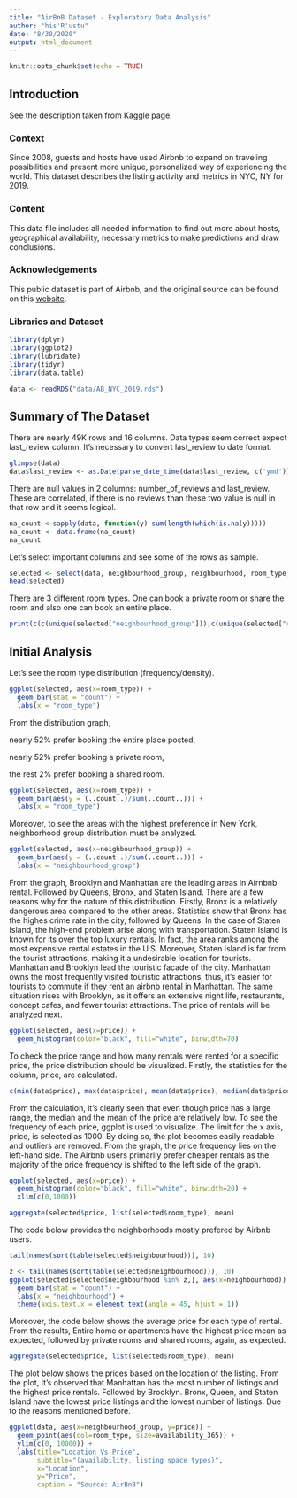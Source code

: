 ```yaml
---
title: "AirBnB Dataset - Exploratory Data Analysis"
author: "his'R'ustu"
date: "8/30/2020"
output: html_document
---
```


```r
knitr::opts_chunk$set(echo = TRUE)
```

## Introduction

See the description taken from Kaggle page.

### Context
Since 2008, guests and hosts have used Airbnb to expand on traveling possibilities and present more unique, personalized way of experiencing the world. This dataset describes the listing activity and metrics in NYC, NY for 2019.

### Content
This data file includes all needed information to find out more about hosts, geographical availability, necessary metrics to make predictions and draw conclusions.

### Acknowledgements
This public dataset is part of Airbnb, and the original source can be found on this [website](http://insideairbnb.com/).

### Libraries and Dataset
```r
library(dplyr)
library(ggplot2)
library(lubridate)
library(tidyr)
library(data.table)

data <- readRDS("data/AB_NYC_2019.rds")
```

## Summary of The Dataset
There are nearly 49K rows and 16 columns. Data types seem correct expect last_review column. It's necessary to convert last_review to date format.

```r
glimpse(data)
data$last_review <- as.Date(parse_date_time(data$last_review, c('ymd')))
```

There are null values in 2 columns: number_of_reviews and last_review. These are correlated, if there is no reviews than these two value is null in that row and it seems logical.

```r
na_count <-sapply(data, function(y) sum(length(which(is.na(y)))))
na_count <- data.frame(na_count)
na_count
```

Let's select important columns and see some of the rows as sample.

```r
selected <- select(data, neighbourhood_group, neighbourhood, room_type, price, minimum_nights, number_of_reviews, last_review, reviews_per_month, calculated_host_listings_count, availability_365)
head(selected)
```

There are 3 different room types. One can book a private room or share the room and also one can book an entire place.

```r
print(c(c(unique(selected["neighbourhood_group"])),c(unique(selected["room_type"]))))
```

## Initial Analysis

Let's see the room type distribution (frequency/density).

```r
ggplot(selected, aes(x=room_type)) +
  geom_bar(stat = "count") +
  labs(x = "room_type")
```

From the distribution graph,

  nearly 52% prefer booking the entire place posted,

  nearly 52% prefer booking a private room,

  the rest 2% prefer booking a shared room.
  

```r
ggplot(selected, aes(x=room_type)) +
  geom_bar(aes(y = (..count..)/sum(..count..))) +
  labs(x = "room_type")

```

Moreover, to see the areas with the highest preference in New York, neighborhood group distribution must be analyzed.

```r
ggplot(selected, aes(x=neighbourhood_group)) +
  geom_bar(aes(y = (..count..)/sum(..count..))) +
  labs(x = "neighbourhood_group")
```

From the graph, Brooklyn and Manhattan are the leading areas in Airnbnb rental. Followed by Queens, Bronx, and Staten Island. There are a few reasons why for the nature of this distribution. Firstly, Bronx is a relatively dangerous area compared to the other areas. Statistics show that Bronx has the highes crime rate in the city, followed by Queens. In the case of Staten Island, the high-end problem arise along with transportation. Staten Island is known for its over the top luxury rentals. In fact, the area ranks among the most expensive rental estates in the U.S. Moreover, Staten Island is far from the tourist attractions, making it a undesirable location for tourists. Manhattan and Brooklyn lead the touristic facade of the city. Manhattan owns the most frequently visited touristic attractions, thus, it's easier for tourists to commute if they rent an airbnb rental in Manhattan. The same situation rises with Brooklyn, as it offers an extensive night life, restaurants, concept cafes, and fewer tourist attractions. The price of rentals will be analyzed next.

```r
ggplot(selected, aes(x=price)) + 
  geom_histogram(color="black", fill="white", binwidth=70)
```

To check the price range and how many rentals were rented for a specific price, the price distribution should be visualized. Firstly, the statistics for the column, price, are calculated.

```r
c(min(data$price), max(data$price), mean(data$price), median(data$price))
```

From the calculation, it's clearly seen that even though price has a large range, the median and the mean of the price are relatively low. To see the frequency of each price, ggplot is used to visualize. The limit for the x axis, price, is selected as 1000. By doing so, the plot becomes easily readable and outliers are removed. From the graph, the price frequency lies on the left-hand side. The Airbnb users primarily prefer cheaper rentals as the majority of the price frequency is shifted to the left side of the graph.

```r
ggplot(selected, aes(x=price)) + 
  geom_histogram(color="black", fill="white", binwidth=20) +
  xlim(c(0,1000))
```



```r
aggregate(selected$price, list(selected$room_type), mean)
```

The code below provides the neighborhoods mostly prefered by Airbnb users.

```r
tail(names(sort(table(selected$neighbourhood))), 10)

z <- tail(names(sort(table(selected$neighbourhood))), 10)
ggplot(selected[selected$neighbourhood %in% z,], aes(x=neighbourhood)) +
  geom_bar(stat = "count") +
  labs(x = "neighbourhood") +
  theme(axis.text.x = element_text(angle = 45, hjust = 1))
```

Moreover, the code below shows the average price for each type of rental. From the results, Entire home or apartments have the highest price mean as expected, followed by private rooms and shared rooms, again, as expected.

```r
aggregate(selected$price, list(selected$room_type), mean)
```

The plot below shows the prices based on the location of the listing. From the plot, It's observed that Manhattan has the most number of listings and the highest price rentals. Followed by Brooklyn. Bronx, Queen, and Staten Island have the lowest price listings and the lowest number of listings. Due to the reasons mentioned before.

```r
ggplot(data, aes(x=neighbourhood_group, y=price)) + 
  geom_point(aes(col=room_type, size=availability_365)) + 
  ylim(c(0, 10000)) + 
  labs(title="Location Vs Price", 
       subtitle="(availability, listing space types)", 
       x="Location", 
       y="Price", 
       caption = "Source: AirBnB")
```